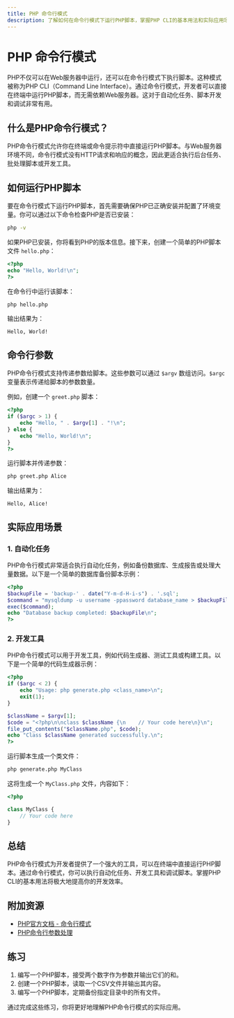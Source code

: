 ```yaml
---
title: PHP 命令行模式
description: 了解如何在命令行模式下运行PHP脚本，掌握PHP CLI的基本用法和实际应用场景。
---
```


# PHP 命令行模式

PHP不仅可以在Web服务器中运行，还可以在命令行模式下执行脚本。这种模式被称为PHP CLI（Command Line Interface）。通过命令行模式，开发者可以直接在终端中运行PHP脚本，而无需依赖Web服务器。这对于自动化任务、脚本开发和调试非常有用。

## 什么是PHP命令行模式？

PHP命令行模式允许你在终端或命令提示符中直接运行PHP脚本。与Web服务器环境不同，命令行模式没有HTTP请求和响应的概念，因此更适合执行后台任务、批处理脚本或开发工具。

## 如何运行PHP脚本

要在命令行模式下运行PHP脚本，首先需要确保PHP已正确安装并配置了环境变量。你可以通过以下命令检查PHP是否已安装：

```bash
php -v
```

如果PHP已安装，你将看到PHP的版本信息。接下来，创建一个简单的PHP脚本文件 `hello.php`：

```php
<?php
echo "Hello, World!\n";
?>
```

在命令行中运行该脚本：

```bash
php hello.php
```

输出结果为：

```
Hello, World!
```

## 命令行参数

PHP命令行模式支持传递参数给脚本。这些参数可以通过 `$argv` 数组访问。`$argc` 变量表示传递给脚本的参数数量。

例如，创建一个 `greet.php` 脚本：

```php
<?php
if ($argc > 1) {
    echo "Hello, " . $argv[1] . "!\n";
} else {
    echo "Hello, World!\n";
}
?>
```

运行脚本并传递参数：

```bash
php greet.php Alice
```

输出结果为：

```
Hello, Alice!
```

## 实际应用场景

### 1. 自动化任务

PHP命令行模式非常适合执行自动化任务，例如备份数据库、生成报告或处理大量数据。以下是一个简单的数据库备份脚本示例：

```php
<?php
$backupFile = 'backup-' . date("Y-m-d-H-i-s") . '.sql';
$command = "mysqldump -u username -ppassword database_name > $backupFile";
exec($command);
echo "Database backup completed: $backupFile\n";
?>
```

### 2. 开发工具

PHP命令行模式可以用于开发工具，例如代码生成器、测试工具或构建工具。以下是一个简单的代码生成器示例：

```php
<?php
if ($argc < 2) {
    echo "Usage: php generate.php <class_name>\n";
    exit(1);
}

$className = $argv[1];
$code = "<?php\n\nclass $className {\n    // Your code here\n}\n";
file_put_contents("$className.php", $code);
echo "Class $className generated successfully.\n";
?>
```

运行脚本生成一个类文件：

```bash
php generate.php MyClass
```

这将生成一个 `MyClass.php` 文件，内容如下：

```php
<?php

class MyClass {
    // Your code here
}
```

## 总结

PHP命令行模式为开发者提供了一个强大的工具，可以在终端中直接运行PHP脚本。通过命令行模式，你可以执行自动化任务、开发工具和调试脚本。掌握PHP CLI的基本用法将极大地提高你的开发效率。

## 附加资源

- [PHP官方文档 - 命令行模式](https://www.php.net/manual/en/features.commandline.php)
- [PHP命令行参数处理](https://www.php.net/manual/en/reserved.variables.argv.php)

## 练习

1. 编写一个PHP脚本，接受两个数字作为参数并输出它们的和。
2. 创建一个PHP脚本，读取一个CSV文件并输出其内容。
3. 编写一个PHP脚本，定期备份指定目录中的所有文件。

通过完成这些练习，你将更好地理解PHP命令行模式的实际应用。